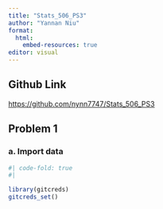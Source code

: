 ```yaml
---
title: "Stats_506_PS3"
author: "Yannan Niu"
format: 
  html:
    embed-resources: true
editor: visual
---
```


## Github Link

<https://github.com/nynn7747/Stats_506_PS3>

## Problem 1

### a. Import data

```r
#| code-fold: true 
#| 
```

```r
library(gitcreds)
gitcreds_set()
```
